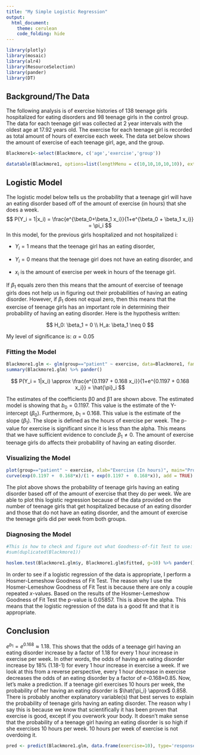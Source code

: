 ```yaml
---
title: "My Simple Logistic Regression"
output: 
  html_document:
    theme: cerulean
    code_folding: hide
---
```


<!-- Find some data of interest to you that can be analyzed with a logistic regression. Complete your Logistic Regression Analysis using this file. 

Hint, run the command 

> data() 

in your Console to see available datasets in R that you could use for this Analysis. You are also welcome to collect data yourself, or find other available datasets online for this Analysis. Just be careful to not use anyone else's "analysis" for this Analysis. Also, no conducting surveys unless you have IRB approval to do so. -->

```r
library(plotly)
library(mosaic)
library(alr4)
library(ResourceSelection)
library(pander)
library(DT)


```
## Background/The Data

The following analysis is of exercise histories of 138 teenage girls hospitalized for eating disorders and 98 teenage girls in the control group. The data for each teenage girl was collected at 2 year intervals with the oldest age at 17.92 years old. The exercise for each teenage girl is recorded as total amount of hours of exercise each week. The data set below shows the amount of exercise of each teenage girl, age, and the group. 



```r

Blackmore1<-select(Blackmore, c('age','exercise','group'))

datatable(Blackmore1, options=list(lengthMenu = c(10,10,10,10,10)), extensions="Responsive")

```

## Logistic Model

The logistic model below tells us the probability that a teenage girl will have an eating disorder based off of the amount of exercise (in hours) that she does a week.
$$
  P(Y_i = 1|x_i) = \frac{e^{\beta_0+\beta_1 x_i}}{1+e^{\beta_0 + \beta_1 x_i}} = \pi_i
$$
In this model, for the previous girls hospitalized and not hospitalized i:

* $Y_i = 1$ means that the teenage girl has an eating disorder,

* $Y_i=0$ means that the teenage girl does not have an eating disorder, and

* $x_i$ is the amount of exercise per week in hours of the teenage girl.

If $\beta_1$ equals zero then this means that the amount of exercise of teenage girls does not help us in figuring out their probabilities of having an eating disorder. However, if $\beta_1$ does not equal zero, then this means that the exercise of teenage girls has an important role in determining their probability of having an eating disorder. Here is the hypothesis written:

$$
  H_0: \beta_1 = 0 \\
  H_a: \beta_1 \neq 0
$$

My level of significance is: $\alpha=0.05$

### Fitting the Model

```r

Blackmore1.glm <- glm(group=="patient" ~ exercise, data=Blackmore1, family=binomial)
summary(Blackmore1.glm) %>% pander()

```
$$
  P(Y_i = 1|x_i) \approx \frac{e^{0.1197  + 0.168   x_i}}{1+e^{0.1197  + 0.168  x_i}} = \hat{\pi}_i
$$

The estimates of the coefficients β0 and β1 are shown above. The estimated model is showing that $b_0 = 0.1197$. This value is the estimate of the Y-intercept ($\beta_0$). Furthermore, $b_1$ = 0.168. This value is the estimate of the slope ($\beta_1$). The slope is defined as the hours of exercise per week. The p-value for exercise is significant since it is less than the alpha. This means that we have sufficient evidence to conclude $\beta_1 \neq 0$. The amount of exercise teenage girls do affects their probability of having an eating disorder.   

### Visualizing the Model

```r

plot(group=="patient" ~ exercise, xlab="Exercise (In hours)", main="Probability of Teenage Girls Having an \n Eating-Disorder Based on  Amount of Exercise", data=Blackmore1)
curve(exp(0.1197 +  0.168*x)/(1 + exp(0.1197 +  0.168*x)), add = TRUE)

```

The plot above shows the probability of teenage girls having an eating disorder based off of the amount of exercise that they do per week. We are able to plot this logistic regression because of the data provided on the number of teenage girls that get hospitalized because of an eating disorder and  those that do not have an eating disorder, and the amount of exercise the teenage girls did per week from both groups. 

### Diagnosing the Model

```r

#This is how to check and figure out what Goodness-of-fit Test to use:
#sum(duplicated(Blackmore1))

hoslem.test(Blackmore1.glm$y, Blackmore1.glm$fitted, g=10) %>% pander()

```

In order to see if a logistic regression of the data is appropriate, I perform a Hosmer-Lemeshow Goodness of Fit Test. The reason why I use the Hosmer-Lemeshow Goodness of Fit Test is because there are only a couple repeated $x$-values. Based on the results of the Hosmer-Lemeshow Goodness of Fit Test the p-value is 0.05857. This is above the alpha. This means that the logistic regression of the data is a good fit and that it is appropriate.

## Conclusion

$e^{b_1} = e^{0.168} \approx 1.18$. This shows that the odds of a teenage girl having an eating disorder increase by a factor of 1.18 for every 1 hour increase in exercise per week. In other words, the odds of having an eating disorder increase by 18% (1.18-1) for every 1 hour increase in exercise a week. If we look at this from a reverse perspective, every 1 hour decrease in exercise decreases the odds of an eating disorder by a factor of e-0.168≈0.85. Now, let's make a prediction. If a teenage girl exercises 10 hours per week, the probability of her having an eating disorder is $\hat{\pi_i} \approx$ 0.858. There is probably another explanatory variable(s) that best serves to explain the probability of teenage girls having an eating disorder. The reason why I say this is because we know that scientifically it has been proven that exercise is good, except if you overwork your body. It doesn't make sense that the probability of a teenage girl having an eating disorder is so high if she exercises 10 hours per week. 10 hours per week of exercise is not overdoing it. 

```r
pred <- predict(Blackmore1.glm, data.frame(exercise=10), type='response')

```


